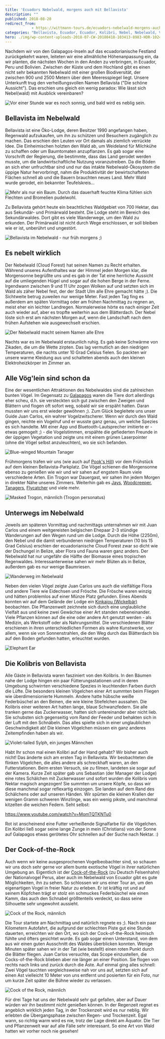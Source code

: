 ```yaml
---
title: 'Ecuadors Nebelwald, morgens auch mit Bellavista'
description: ""
published: 2018-08-20
redirect_from: 
            - https://wittmann-tours.de/ecuadors-nebelwald-morgens-auch-mit-bellavista/
categories: "Bellavista, Ecuador, Ecuador, Kolibri, Nebel, Nebelwald, Vögel, Wald, Wildlife"
hero: ./img/wp-content-uploads-2018-07-CW-20180418-103413-8983-HDR-1024x683.jpg
---
```

Nachdem wir von den Galapagos-Inseln auf das ecuadorianische Festland zurückgekehrt waren, leiteten wir eine allmähliche Höhenanpassung ein, da wir planten, die nächsten Wochen in den Anden zu verbringen, in Ecuador, Peru und Bolivien. Zwischen der Küste und dem Hochland gibt es einen nicht sehr bekannten Nebelwald mit einer großen Biodiversität, der zwischen 900 und 2500 Metern über dem Meeresspiegel liegt. Unsere Unterkunft trug den verheißungsvollen Namen Bellavista ("Die schöne Aussicht"). Das erschien uns gleich ein wenig paradox: Wie lässt sich Nebel(wald) mit Ausblick vereinbaren?

![Vor einer Stunde war es noch sonnig, und bald wird es neblig sein.](./img/wp-content-uploads-2018-07-CW-20180418-103413-8983-HDR-1024x683.jpg)

<!--more-->

## Bellavista im Nebelwald

Bellavista ist eine Öko-Lodge, deren Besitzer 1990 angefangen haben, Regenwald aufzukaufen, um ihn zu schützen und Besuchern zugänglich zu machen. Das erschien den Leuten vor Ort damals als ziemlich verrückte Idee. Die Einheimischen holzten den Wald ab, um Weideland für Milchkühe zu schaffen oder um Baumtomaten anzupflanzen. Es gab sogar eine Vorschrift der Regierung, die bestimmte, dass das Land gerodet werden musste, um die landwirtschaftliche Nutzung voranzutreiben. Da die Böden an sich eher unfruchtbar sind und nur das intakte Nebelwald-Ökosystem die üppige Natur hervorbringt, nahm die Produktivität der bewirtschafteten Flächen schnell ab und die Bauern brauchten neues Land. Mehr Wald wurde gerodet, ein bekannter Teufelskreis…

![Mehr als nur ein Baum. Durch das dauerhaft feuchte Klima fühlen sich Flechten und Bromelien pudelwohl.](./img/wp-content-uploads-2018-07-CW-20180420-100601-1072-HDR-1024x683.jpg)

Zu Bellavista gehört heute ein beachtliches Waldgebiet von 700 Hektar, das aus Sekundär- und Primärwald besteht. Die Lodge steht im Bereich des Sekundärwaldes. Dort gibt es viele Wanderwege, um den Wald zu erkunden. Der Primärwald ist nicht durch Wege erschlossen, er soll bleiben wie er ist, unberührt und ungestört.

![Bellavista im Nebelwald - nur früh morgens ;)](./img/wp-content-uploads-2018-07-CW-20180420-070112-9084-HDR-1024x683.jpg)

## Es nebelt wirklich

Der Nebelwald (Cloud Forest) hat seinen Namen zu Recht erhalten. Während unseres Aufenthaltes war der Himmel jeden Morgen klar, die Morgensonne begrüßte uns und es gab in der Tat eine herrliche Aussicht auf die umliegenden Hügel und sogar auf die hohen Berge in der Ferne. Irgendwann zwischen 9 und 11 Uhr zogen Wolken auf und setzten sich im Wald als zäher Nebel fest, der der Stadt Ulm alle Ehre gemacht hätte ;). Die Sichtweite betrug zuweilen nur wenige Meter. Fast jeden Tag fing es außerdem am späten Vormittag oder am frühen Nachmittag zu regnen an, meist eher ein leichter Landregen. Normalerweise hörte es nach einiger Zeit auch wieder auf, aber es tropfte weiterhin aus dem Blätterdach. Der Nebel löste sich erst am nächsten Morgen auf, wenn die Landschaft nach dem frühen Aufstehen wie ausgewechselt erschien.

![Der Nebelwald macht seinem Namen alle Ehre](./img/wp-content-uploads-2018-07-CW-20180419-113349-9057-HDR-1024x683.jpg)

Nachts war es im Nebelwald erstaunlich ruhig. Es gab keine Schwärme von Zikaden, die um die Wette zirpten. Das lag vermutlich an den niedrigen Temperaturen, die nachts unter 10 Grad Celsius fielen. So packten wir unsere warme Kleidung aus und schalteten abends auch den kleinen Elektroheizkörper im Zimmer an.

## Alle Vög'lein sind schon da

Eine der wesentlichen Attraktionen des Nebelwaldes sind die zahlreichen bunten Vögel. Im Gegensatz zu [Galapagos](http://wittmann-tours.de/galapagos-die-verwunschenen-inseln/) waren die Tiere dort allerdings eher scheu, d.h. sie versteckten sich gut zwischen den Zweigen und Blättern und flogen oft sofort weg, sobald wir sie erspäht hatten. Daran mussten wir uns erst wieder gewöhnen ;). Zum Glück begleitete uns unser Guide Juan Carlos, ein wahrer Vogelzwitscherer. Wenn wir durch den Wald gingen, reichte ein Vogelruf und er wusste ganz genau, um welche Spezies es sich handelte. Mit einer App und Bluetooth-Lautsprecher imitierte er - etwas gemogelt ;) - die Vogelstimmen, erspähte die gefiederten Freunde in der üppigen Vegetation und zeigte uns mit einem grünen Laserpointer (ohne die Vögel selbst anzuleuchten), wo sie sich befanden.

![Blue-winged Mountain Tanager](./img/wp-content-uploads-2018-07-CW-20180419-071324-0624-1024x683.jpg)

Frühmorgens trafen wir uns (wie auch auf [Pook's Hill](http://wittmann-tours.de/das-zweite-kapitel-des-dschungelbuches-pooks-hill/)) vor dem Frühstück auf dem kleinen Bellavista-Parkplatz. Die Vögel schienen die Morgensonne ebenso zu genießen wie wir und wir sahen auf engstem Raum viele verschiedene Arten. Ein Trogon war Dauergast, wir sahen ihn jedem Morgen in direkter Nähe unseres Zimmers. Weiterhin gab es [Jays](https://de.wikipedia.org/wiki/Garrulus), [Woodcreeper](<https://de.wikipedia.org/wiki/Baumsteiger_(V%C3%B6gel)>), [Tanagers](https://de.wikipedia.org/wiki/Tangaren), [Flycatcher](https://de.wikipedia.org/wiki/Tyrannen) und viele mehr.

![Masked Trogon, männlich (Trogon personatus)](http://wittmann-tours.de/wp-content/uploads/2018/07/CW-20180420-062429-0922-1024x683.jpg)

## Unterwegs im Nebelwald

Jeweils am späteren Vormittag und nachmittags unternahmen wir mit Juan Carlos und einem weitgereisten belgischen Ehepaar 2-3 stündige Wanderungen auf den Wegen rund um die Lodge. Durch die Höhe (2250m), den Nebel und die damit verbundenen niedrigen Temperaturen (10 bis 15 Grad Celsius) erschien der ecuadorianische Cloud Forest zwar so dicht wie der Dschungel in Belize, aber Flora und Fauna waren ganz anders. Der Nebelwald hat nur ungefähr die Hälfte der Biomasse eines tropischen Regenwaldes. Interessanterweise sahen wir mehr Blüten als in Belize, außerdem gab es nur wenige Baumriesen.

![Wanderweg im Nebelwald](http://wittmann-tours.de/wp-content/uploads/2018/07/CW-20180419-100232-9042-1024x683.jpg)

Neben den vielen Vögel zeigte Juan Carlos uns auch die vielfältige Flora und andere Tiere wie Eidechsen und Frösche. Die Frösche waren winzig und hätten problemlos auf einer Münze Platz gefunden. Eines Abends konnten wir auf dem Gelände der Lodge ein [Kinkajou (Wickelbär)](https://de.wikipedia.org/wiki/Wickelb%C3%A4r) beobachten. Die Pflanzenwelt zeichnete sich durch eine unglaubliche Vielfalt aus und keine zwei Gewächse einer Art standen nebeneinander. Viele Pflanzen können auf die eine oder andere Art genutzt werden - als Medizin, als Werkstoff oder als Nahrungsmittel. Die verschiedenen Blätter erschienen in ihren unterschiedlichen Formen als wahre Kunstwerke, vor allem, wenn sie von Sonnenstrahlen, die den Weg durch das Blätterdach bis auf den Boden gefunden hatten, erleuchtet wurden.

![Elephant Ear](http://wittmann-tours.de/wp-content/uploads/2018/07/CW-20180419-095308-0683-1024x683.jpg)

## Die Kolibris von Bellavista

Alle Gäste in Bellavista waren fasziniert von den Kolibris. In den Bäumen nahe der Lodge hingen ein paar Fütterungsstationen und in deren Umgebung schwirrten verschiedene Spezies in leuchtenden Farben durch die Lüfte. Die besonders kleinen Vögelchen einer Art summten beim Fliegen wie überdimensionierte Hummeln. Andere hatte hübsche weiße Federbüschel an den Beinen, die wie kleine Stiefelchen aussahen. Die Kolibris einer weiteren Art hatten lange, blaue Schwanzfedern. Sie alle tranken gerne das Zuckerwasser, hatten sich untereinander aber nicht lieb. Sie schubsten sich gegenseitig vom Rand der Feeder und behakten sich in der Luft mit den Schnäbeln. Das alles spielte sich in einer unglaublichen Geschwindigkeit ab! Die kleinen Vögelchen müssen ein ganz anderes Zeitempfinden haben als wir.

![Violet-tailed Sylph, ein junges Männchen](http://wittmann-tours.de/wp-content/uploads/2018/07/CW-20180419-075554-0634-1024x683.jpg)

Habt Ihr schon mal einen Kolibri auf der Hand gehabt? Wir bisher auch nicht! Das änderte sich am ersten Tag in Bellavista. Wir beobachteten die flinken Vögelchen, die alles andere als schreckhaft waren, an den Futterstationen. Beim ersten Versuch, sie zu filmen, landeten sie sogar auf der Kamera. Kurze Zeit später gab uns Sebastian (der Manager der Lodge) eine rotes Schälchen mit Zuckerwasser und sofort wurden die Kolibris vom Nektar magisch angezogen! Sie summten um unsere Köpfe, so dass wir diese manchmal sogar reflexartig einzogen. Sie landen auf dem Rand des Schälchens oder auf unseren Händen. Wir spürten die kleinen Krallen der wenigen Gramm schweren Winzlinge, was ein wenig pikste, und manchmal kitzelten die weichen Federn. Seht selbst:

https://www.youtube.com/watch?v=MomTQTKNTu0

Rot ist anscheinend eine Futter verheißende Signalfarbe für die Vögelchen. Ein Kolibri ließ sogar seine lange Zunge in mein (Christians) von der Sonne auf Galapagos etwas gerötetes Ohr schnellen auf der Suche nach Nektar. :)

## Der Cock-of-the-Rock

Auch wenn wir keine ausgesprochenen Vogelbeobachter sind, so schauen wir uns doch sehr gerne vor allem bunte exotische Vögel in ihrer natürlichen Umgebung an. Eigentlich ist der [Cock-of-the-Rock](https://de.wikipedia.org/wiki/Felsenh%C3%A4hne) (zu Deutsch Felsenhahn) der Nationalvogel Perus, aber auch im Nebelwald von Ecuador gibt es gute Möglichkeiten, ihn zu sehen. So schlossen wir uns einer Tour an, um den eigenartigen Vogel in freier Natur zu erleben. Er ist kräftig rot und auf seinem Köpfchen trägt er stolz ein schmuckes Federbüschel wie einen Kamm, das auch den Schnabel größtenteils verdeckt, so dass seine Silhouette sehr ungewohnt aussieht.

![Cock of the Rock, männlich](http://wittmann-tours.de/wp-content/uploads/2018/07/CW-20180419-152638-0854-1024x683.jpg)

Die Tour startete am Nachmittag und natürlich regnete es ;). Nach ein paar Kilometern Autofahrt, die aufgrund der schlechten Piste gut eine Stunde dauerten, erreichten wir den Ort, wo sich der Cock-of-the-Rock heimisch fühlte und öfters gesichtet wurde. Es gab sogar einen Unterstand, von dem aus wir einen guten Ausschnitt des Waldes überblicken konnten. Wenige Minuten später sahen wir in der Tat (wie bestellt) einen roten Punkt durch die Blätter fliegen. Juan Carlos versuchte, das Scope einzustellen, die Cocks-of-the-Rock blieben aber nie länger an einer Position. Sie flogen von rechts nach links und zurück durch die Äste. Auf einmal ging alles schnell: Zwei Vögel tauchten vergleichsweise nah vor uns auf, setzten sich auf einen Ast vielleicht 10 Meter von uns entfernt und posierten für ein Foto, nur um kurze Zeit später die Bühne wieder zu verlassen.

![Cock of the Rock, männlich](http://wittmann-tours.de/wp-content/uploads/2018/07/CW-20180419-152422-0845-1024x683.jpg)

Für drei Tage hat uns der Nebelwald sehr gut gefallen, aber auf Dauer würden wir ihn bestimmt nicht genießen können. In der Regenzeit regnet es angeblich wirklich jeden Tag, in der Trockenzeit wird es nur neblig. Wir erlebten die Übergangsphase zwischen Regen- und Trockenzeit. Egal wann, so richtig warm wird es nie, trotz der Lage direkt am Äquator. Die Tier und Pflanzenwelt war auf alle Fälle sehr interessant. So eine Art von Wald hatten wir vorher noch nie gesehen!
